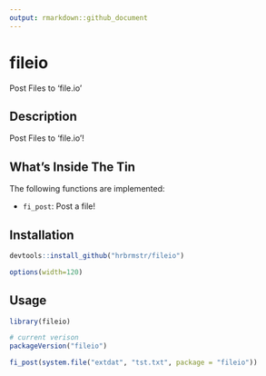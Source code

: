 ```yaml
---
output: rmarkdown::github_document
---
```


# fileio

Post Files to 'file.io'

## Description

Post Files to 'file.io'!

## What's Inside The Tin

The following functions are implemented:

- `fi_post`:	Post a file!

## Installation

```r
devtools::install_github("hrbrmstr/fileio")
```

```r
options(width=120)
```

## Usage

```r
library(fileio)

# current verison
packageVersion("fileio")

```

```r
fi_post(system.file("extdat", "tst.txt", package = "fileio"))
```